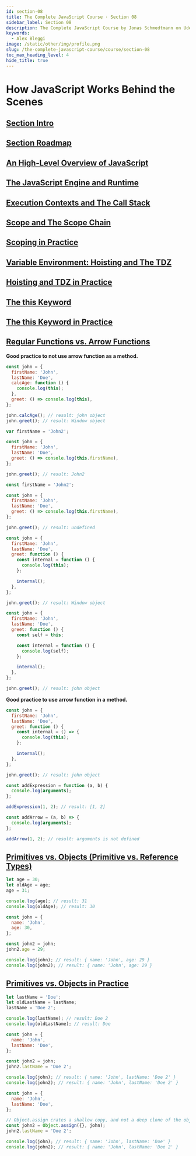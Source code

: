 ```yaml
---
id: section-08
title: The Complete JavaScript Course · Section 08
sidebar_label: Section 08
description: The Complete JavaScript Course by Jonas Schmedtmann on Udemy.
keywords:
  - Alex Bleggi
image: /static/other/img/profile.png
slug: /the-complete-javascript-course/course/section-08
toc_max_heading_level: 4
hide_title: true
---
```



# How JavaScript Works Behind the Scenes

## [Section Intro](https://www.udemy.com/course/the-complete-javascript-course/learn/lecture/22648465#overview)

## [Section Roadmap](https://www.udemy.com/course/the-complete-javascript-course/learn/lecture/22663439#overview)

## [An High-Level Overview of JavaScript](https://www.udemy.com/course/the-complete-javascript-course/learn/lecture/22648469#overview)

## [The JavaScript Engine and Runtime](https://www.udemy.com/course/the-complete-javascript-course/learn/lecture/22648473#overview)

## [Execution Contexts and The Call Stack](https://www.udemy.com/course/the-complete-javascript-course/learn/lecture/22648479#overview)

## [Scope and The Scope Chain](https://www.udemy.com/course/the-complete-javascript-course/learn/lecture/22648481#overview)

## [Scoping in Practice](https://www.udemy.com/course/the-complete-javascript-course/learn/lecture/22648487#overview)

## [Variable Environment: Hoisting and The TDZ](https://www.udemy.com/course/the-complete-javascript-course/learn/lecture/22648493#overview)

## [Hoisting and TDZ in Practice](https://www.udemy.com/course/the-complete-javascript-course/learn/lecture/22648495#overview)

## [The this Keyword](https://www.udemy.com/course/the-complete-javascript-course/learn/lecture/22648501#overview)

## [The this Keyword in Practice](https://www.udemy.com/course/the-complete-javascript-course/learn/lecture/22648505#overview)

## [Regular Functions vs. Arrow Functions](https://www.udemy.com/course/the-complete-javascript-course/learn/lecture/22648507#overview)

**Good practice to not use arrow function as a method.**

```js title="script.js"
const john = {
  firstName: 'John',
  lastName: 'Doe',
  calcAge: function () {
    console.log(this);
  },
  greet: () => console.log(this),
};

john.calcAge(); // result: john object
john.greet(); // result: Window object
```

```js title="script.js"
var firstName = 'John2';

const john = {
  firstName: 'John',
  lastName: 'Doe',
  greet: () => console.log(this.firstName),
};

john.greet(); // result: John2
```

```js title="script.js"
const firstName = 'John2';

const john = {
  firstName: 'John',
  lastName: 'Doe',
  greet: () => console.log(this.firstName),
};

john.greet(); // result: undefined
```

```js title="script.js"
const john = {
  firstName: 'John',
  lastName: 'Doe',
  greet: function () {
    const internal = function () {
      console.log(this);
    };

    internal();
  },
};

john.greet(); // result: Window object
```

```js title="script.js"
const john = {
  firstName: 'John',
  lastName: 'Doe',
  greet: function () {
    const self = this;

    const internal = function () {
      console.log(self);
    };

    internal();
  },
};

john.greet(); // result: john object
```

**Good practice to use arrow function in a method.**

```js title="script.js"
const john = {
  firstName: 'John',
  lastName: 'Doe',
  greet: function () {
    const internal = () => {
      console.log(this);
    };

    internal();
  },
};

john.greet(); // result: john object
```

```js title="script.js"
const addExpression = function (a, b) {
  console.log(arguments);
};

addExpression(1, 2); // result: [1, 2]

const addArrow = (a, b) => {
  console.log(arguments);
};

addArrow(1, 2); // result: arguments is not defined
```

## [Primitives vs. Objects (Primitive vs. Reference Types)](https://www.udemy.com/course/the-complete-javascript-course/learn/lecture/22648509#overview)

```js title="script.js"
let age = 30;
let oldAge = age;
age = 31;

console.log(age); // result: 31
console.log(oldAge); // result: 30
```

```js title="script.js"
const john = {
  name: 'John',
  age: 30,
};

const john2 = john;
john2.age = 29;

console.log(john); // result: { name: 'John', age: 29 }
console.log(john2); // result: { name: 'John', age: 29 }
```

## [Primitives vs. Objects in Practice](https://www.udemy.com/course/the-complete-javascript-course/learn/lecture/22648513#overview)

```js title="script.js"
let lastName = 'Doe';
let oldLastName = lastName;
lastName = 'Doe 2';

console.log(lastName); // result: Doe 2
console.log(oldLastName); // result: Doe
```

```js title="script.js"
const john = {
  name: 'John',
  lastName: 'Doe',
};

const john2 = john;
john2.lastName = 'Doe 2';

console.log(john); // result: { name: 'John', lastName: 'Doe 2' }
console.log(john2); // result: { name: 'John', lastName: 'Doe 2' }
```

```js title="script.js"
const john = {
  name: 'John',
  lastName: 'Doe',
};

// Object.assign crates a shallow copy, and not a deep clone of the object
const john2 = Object.assign({}, john);
john2.lastName = 'Doe 2';

console.log(john); // result: { name: 'John', lastName: 'Doe' }
console.log(john2); // result: { name: 'John', lastName: 'Doe 2' }
```

